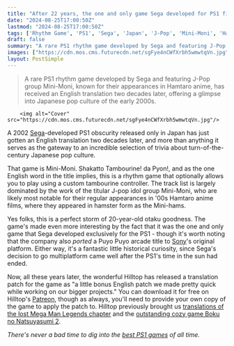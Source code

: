 ```yaml
---
title: "After 22 years, the one and only game Sega developed for PS1 finally has an English translation, and it's a gateway to the '00s world of J-pop idols and Hamtaro anime"
date: "2024-08-25T17:00:50Z"
lastmod: "2024-08-25T17:00:50Z"
tags: ['Rhythm Game', 'PS1', 'Sega', 'Japan', 'J-Pop', 'Mini-Moni', 'Hamtaro', 'Translation Patch']
draft: false
summary: "A rare PS1 rhythm game developed by Sega and featuring J-Pop group Mini-Moni, known for their appearances in Hamtaro anime, has received an English translation two decades later, offering a glimpse into Japanese pop culture of the early 2000s."
images: ["https://cdn.mos.cms.futurecdn.net/sgFye4nCWfXrbh5wmwtqVn.jpg"]
layout: PostSimple
---
```

> A rare PS1 rhythm game developed by Sega and featuring J-Pop group Mini-Moni, known for their appearances in Hamtaro anime, has received an English translation two decades later, offering a glimpse into Japanese pop culture of the early 2000s.


        <img alt="Cover" src="https://cdn.mos.cms.futurecdn.net/sgFye4nCWfXrbh5wmwtqVn.jpg"/>
        
A 2002 [Sega](https://www.gamesradar.com/tag/sega/)-developed PS1 obscurity released only in Japan has just gotten an English translation two decades later, and more than anything it serves as the gateway to an incredible selection of trivia about turn-of-the-century Japanese pop culture.

That game is Mini-Moni. Shakatto Tambourine! da Pyon!, and as the one English word in the title implies, this is a rhythm game that optionally allows you to play using a custom tambourine controller. The track list is largely dominated by the work of the titular J-pop idol group Mini-Moni, who are likely most notable for their regular appearances in '00s Hamtaro anime films, where they appeared in hamster form as the Mini-hams.

Yes folks, this is a perfect storm of 20-year-old otaku goodness. The game's made even more interesting by the fact that it was the one and only game that Sega developed exclusively for the PS1 - though it's worth noting that the company also *ported* a Puyo Puyo arcade title to [Sony](https://www.gamesradar.com/tag/sony/)'s original platform. Either way, it's a fantastic little historical curiosity, since Sega's decision to go multiplatform came well after the PS1's time in the sun had ended.

Now, all these years later, the wonderful Hilltop has released a translation patch for the game as "a little bonus English patch we made pretty quick while working on our bigger projects." You can download it for free on Hilltop's [Patreon](https://www.patreon.com/posts/mini-moni-da-110311558), though as always, you'll need to provide your own copy of the game to apply the patch to. Hilltop previously brought us [translations of the lost Mega Man Legends chapter](https://www.gamesradar.com/games/adventure/after-25-years-the-long-lost-prologue-to-one-of-capcoms-most-beloved-ps1-classics-is-finally-getting-an-english-translation/) and the [outstanding cozy game Boku no Natsuyasumi 2](https://www.gamesradar.com/after-21-years-japans-most-beloved-cozy-game-is-finally-playable-in-english/).

*There's never a bad time to dig into the *[<em>best PS1 games</em>](https://www.gamesradar.com/best-psx-games/)* of all time.*
        